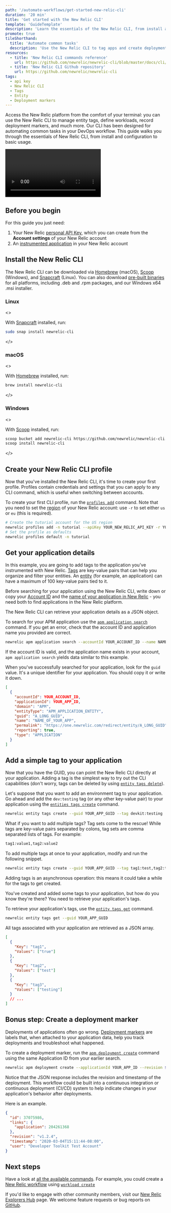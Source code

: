 ```yaml
---
path: '/automate-workflows/get-started-new-relic-cli'
duration: '20 min'
title: 'Get started with the New Relic CLI'
template: 'GuideTemplate'
description: 'Learn the essentials of the New Relic CLI, from install and configuration to basic usage.'
promote: true
tileShorthand:
  title: 'Automate common tasks'
  description: 'Use the New Relic CLI to tag apps and create deployment markers'
resources:
  - title: 'New Relic CLI commands reference'
    url: https://github.com/newrelic/newrelic-cli/blob/master/docs/cli/newrelic.md
  - title: 'New Relic CLI Github repository'
    url: https://github.com/newrelic/newrelic-cli
tags:
  - api key
  - New Relic CLI
  - Tags
  - Entity
  - Deployment markers
---
```


<Intro>

Access the New Relic platform from the comfort of your terminal: you can use the New Relic CLI to manage entity tags, define workloads, record deployment markers, and much more. Our CLI has been designed for automating common tasks in your DevOps workflow. This guide walks you through the essentials of New Relic CLI, from install and configuration to basic usage.

<Video id="6uw3tu0d23" type="wistia"/>
</Intro>

## Before you begin

For this guide you just need:

1. Your New Relic [personal API Key](https://docs.newrelic.com/docs/apis/get-started/intro-apis/types-new-relic-api-keys#personal-api-key), which you can create from the **Account settings** of your New Relic account
2. An [instrumented application](https://docs.newrelic.com/docs/agents/manage-apm-agents/installation/install-agent) in your New Relic account

<Steps>
<Step>

## Install the New Relic CLI

The New Relic CLI can be downloaded via [Homebrew](https://brew.sh/) (macOS), [Scoop](https://scoop.sh/) (Windows), and [Snapcraft](https://snapcraft.io/) (Linux). You can also download [pre-built binaries](https://github.com/newrelic/newrelic-cli/releases) for all platforms, including .deb and .rpm packages, and our Windows x64 .msi installer.

### Linux

<>

With [Snapcraft](https://snapcraft.io/) installed, run:

```sh
sudo snap install newrelic-cli
```

</>

### macOS

<>

With [Homebrew](https://brew.sh/) installed, run:

```sh
brew install newrelic-cli
```

</>

### Windows

<>

With [Scoop](https://scoop.sh/) installed, run:

```sh
scoop bucket add newrelic-cli https://github.com/newrelic/newrelic-cli.git
scoop install newrelic-cli
```

</>

</Step><Step>

## Create your New Relic CLI profile

Now that you've installed the New Relic CLI, it's time to create your first profile. Profiles contain credentials and settings that you can apply to any CLI command, which is useful when switching between accounts.

To create your first CLI profile, run the [`profiles add`](https://github.com/newrelic/newrelic-cli/blob/master/docs/cli/newrelic_profile_add.md) command. Note that you need to set the [region](https://docs.newrelic.com/docs/using-new-relic/welcome-new-relic/get-started/our-eu-us-region-data-centers) of your New Relic account: use `-r` to set either `us` or `eu` (this is required).

```sh lineNumbers=false
# Create the tutorial account for the US region
newrelic profiles add -n tutorial --apiKey YOUR_NEW_RELIC_API_KEY -r YOUR_REGION
# Set the profile as defaults
newrelic profiles default -n tutorial
```

</Step><Step>

## Get your application details

In this example, you are going to add tags to the application you've instrumented with New Relic. [Tags](https://docs.newrelic.com/docs/new-relic-one/use-new-relic-one/core-concepts/tagging-use-tags-organize-group-what-you-monitor) are key-value pairs that can help you organize and filter your entities. An [entity](https://docs.newrelic.com/docs/new-relic-one/use-new-relic-one/core-concepts/what-entity-new-relic) (for example, an application) can have a maximum of 100 key-value pairs tied to it.

Before searching for your application using the New Relic CLI, write down or copy your [Account ID](https://docs.newrelic.com/docs/accounts/install-new-relic/account-setup/account-id) and the [name of your application in New Relic](https://docs.newrelic.com/docs/agents/manage-apm-agents/app-naming/name-your-application) - you need both to find applications in the New Relic platform.

</Step><Step>

The New Relic CLI can retrieve your application details as a JSON object.

To search for your APM application use the [`apm application search`](https://github.com/newrelic/newrelic-cli/blob/master/docs/cli/newrelic_apm_application_search.md) command. If you get an error, check that the account ID and application name you provided are correct.

```bash lineNumbers=false
newrelic apm application search --accountId YOUR_ACCOUNT_ID --name NAME_OF_YOUR_APP
```

</Step><Step>

If the account ID is valid, and the application name exists in your account, `apm application search` yields data similar to this example.

When you've successfully searched for your application, look for the `guid` value. It's a unique identifier for your application. You should copy it or write it down.

```json lineNumbers=false
[
  {
    "accountId": YOUR_ACCOUNT_ID,
    "applicationId": YOUR_APP_ID,
    "domain": "APM",
    "entityType": "APM_APPLICATION_ENTITY",
    "guid": "A_LONG_GUID",
    "name": "NAME_OF_YOUR_APP",
    "permalink": "https://one.newrelic.com/redirect/entity/A_LONG_GUID",
    "reporting": true,
    "type": "APPLICATION"
  }
]
```

</Step><Step>

## Add a simple tag to your application

Now that you have the GUID, you can point the New Relic CLI directly at your application. Adding a tag is the simplest way to try out the CLI capabilities (don't worry, tags can be deleted by using [`entity tags delete`](https://github.com/newrelic/newrelic-cli/blob/master/docs/cli/newrelic_entity_tags_delete.md)).

Let's suppose that you want to add an environment tag to your application. Go ahead and add the `dev:testing` tag⁠ (or any other key-value pair) to your application using the [`entities tags create`](https://github.com/newrelic/newrelic-cli/blob/master/docs/cli/newrelic_entity_tags_create.md) command.

```sh lineNumbers=false
newrelic entity tags create --guid YOUR_APP_GUID --tag devkit:testing
```

</Step><Step>

What if you want to add multiple tags? Tag sets come to the rescue! While tags are key-value pairs separated by colons, tag sets are comma separated lists of tags. For example:

```txt copyable=false
tag1:value1,tag2:value2
```

To add multiple tags at once to your application, modify and run the following snippet.

```sh lineNumbers=false
newrelic entity tags create --guid YOUR_APP_GUID --tag tag1:test,tag2:test
```

<Callout variant="important">

Adding tags is an asynchronous operation: this means it could take a while for the tags to get created.

</Callout>

</Step><Step>

You've created and added some tags to your application, but how do you know they're there? You need to retrieve your application's tags.

To retrieve your application's tags, use the [`entity tags get`](https://github.com/newrelic/newrelic-cli/blob/master/docs/cli/newrelic_entity_tags_get.md) command.

```sh
newrelic entity tags get --guid YOUR_APP_GUID
```

All tags associated with your application are retrieved as a JSON array.

```json lineNumbers=false
[
  {
    "Key": "tag1",
    "Values": ["true"]
  },
  {
    "Key": "tag2",
    "Values": ["test"]
  },
  {
    "Key": "tag3",
    "Values": ["testing"]
  }
  // ...
]
```

</Step><Step>

## Bonus step: Create a deployment marker

Deployments of applications often go wrong. [Deployment markers](https://docs.newrelic.com/docs/apm/new-relic-apm/maintenance/record-monitor-deployments) are labels that, when attached to your application data, help you track deployments and troubleshoot what happened.

To create a deployment marker, run the [`apm deployment create`](https://github.com/newrelic/newrelic-cli/blob/master/docs/cli/newrelic_apm_deployment_create.md) command using the same Application ID from your earlier search.

```bash lineNumbers=false
newrelic apm deployment create --applicationId YOUR_APP_ID --revision $(git describe --tags --always)
```

</Step><Step>

Notice that the JSON response includes the revision and timestamp of the deployment. This workflow could be built into a continuous integration or continuous deployment (CI/CD) system to help indicate changes in your application's behavior after deployments.

Here is an example.

```json lineNumbers=false
{
  "id": 37075986,
  "links": {
    "application": 204261368
  },
  "revision": "v1.2.4",
  "timestamp": "2020-03-04T15:11:44-08:00",
  "user": "Developer Toolkit Test Account"
}
```

</Step></Steps>

## Next steps

Have a look at [all the available commands](https://github.com/newrelic/newrelic-cli/blob/master/docs/cli/newrelic.md). For example, you could create a [New Relic workflow](https://docs.newrelic.com/docs/new-relic-one/use-new-relic-one/core-concepts/new-relic-one-workloads-isolate-resolve-incidents-faster) using [`workload create`](https://github.com/newrelic/newrelic-cli/blob/master/docs/cli/newrelic_workload_create.md)

If you'd like to engage with other community members, visit our [New Relic Explorers Hub](https://discuss.newrelic.com/c/build-on-new-relic/developer-toolkit) page. We welcome feature requests or bug reports on [GitHub](https://github.com/newrelic/newrelic-cli).
